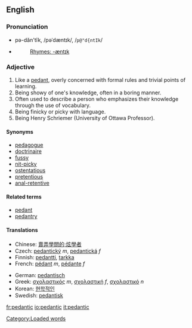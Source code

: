==English==

===Pronunciation===
*pə-dăn'tĭk, /pəˈdæntɪk/, /<tt>p@"d{ntIk</tt>/
*{{audio|en-us-pedantic.ogg|Audio (US)}}
*:[[Rhymes:English:-æntɪk|Rhymes: -æntɪk]]

===Adjective===
{{en-adj-more}}

# Like a [[pedant]], overly concerned with formal rules and trivial points of learning.
# Being showy of one's knowledge, often in a boring manner.
# Often used to describe a person who emphasizes their knowledge through the use of vocabulary.
# Being finicky or picky with language.
# Being Henry Schriemer (University of Ottawa Professor).

====Synonyms====
*[[pedagogue]]
*[[doctrinaire]]
*[[fussy]]
*[[nit-picky]]
*[[ostentatious]]
*[[pretentious]]
*[[anal-retentive]]

====Related terms====
*[[pedant]]
*[[pedantry]]

====Translations====
{{top}}
*Chinese: [[賣弄學問的;炫學者]]
*Czech: [[pedantický]] ''m'', [[pedantická]] ''f''
*Finnish: [[pedantti]], [[tarkka]]
*French: [[pédant]] ''m'', [[pédante]] ''f''
{{mid}}
*German: [[pedantisch]]
*Greek: [[σχολαστικός]] ''m'', [[σχολαστική]] ''f'', [[σχολαστικό]] ''n''
*Korean: [[현학적인]]
*Swedish: [[pedantisk]]
{{bottom}}

[[Category:Loaded words]]

[[fr:pedantic]]
[[io:pedantic]]
[[it:pedantic]]